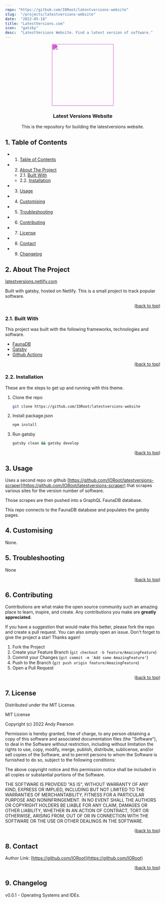 ```yaml
---
repo: "https://github.com/IORoot/latestversions-website"
slug:  "/projects/latestversions-website"
date:  "2022-05-18"
title: "LatestVersions.com"
icon:  "gatsby"
desc:  "LatestVersions Website. Find a latest version of software."
---
```



<div id="top"></div>

<div align="center">

<div style="filter: invert(15%) sepia(72%) saturate(6382%) hue-rotate(272deg) brightness(85%) contrast(91%);">
<img src="https://svg-rewriter.sachinraja.workers.dev/?url=https%3A%2F%2Fcdn.jsdelivr.net%2Fnpm%2F%40mdi%2Fsvg%406.7.96%2Fsvg%2Fgatsby.svg&fill=%23B91C1C&width=200px&height=200px" style="width:200px;"/>
</div>

<h3 align="center">Latest Versions Website</h3>

<p align="center">
This is the repository for building the latestversions website.
</p>    
</div>

##  1. <a name='TableofContents'></a>Table of Contents


* 1. [Table of Contents](#TableofContents)
* 2. [About The Project](#AboutTheProject)
	* 2.1. [Built With](#BuiltWith)
	* 2.2. [Installation](#Installation)
* 3. [Usage](#Usage)
* 4. [ Customising](#Customising)
* 5. [Troubleshooting](#Troubleshooting)
* 6. [Contributing](#Contributing)
* 7. [License](#License)
* 8. [Contact](#Contact)
* 9. [Changelog](#Changelog)


##  2. <a name='AboutTheProject'></a>About The Project

[latestversions.netlify.com](latestversions.netlify.com)

Built with gatsby, hosted on Netlify. This is a small project to track popular software.

<p align="right">(<a href="#top">back to top</a>)</p>


###  2.1. <a name='BuiltWith'></a>Built With

This project was built with the following frameworks, technologies and software.

- [FaunaDB](https://fauna.com/)
- [Gatsby](https://www.gatsbyjs.com/)
- [Github Actions](https://github.com/features/actions)

<p align="right">(<a href="#top">back to top</a>)</p>


###  2.2. <a name='Installation'></a>Installation

These are the steps to get up and running with this theme.

1. Clone the repo 
    ```sh
    git clone https://github.com/IORoot/latestversions-website
    ```
2. Install package.json
    ```sh
    npm install
    ```
3. Run gatsby
    ```sh
    gatsby clean && gatsby develop
    ```


<p align="right">(<a href="#top">back to top</a>)</p>


##  3. <a name='Usage'></a>Usage

Uses a second repo on github [https://github.com/IORoot/latestversions-scraper](https://github.com/IORoot/latestversions-scraper) that scrapes various sites for the version number of software.

Those scrapes are then pushed into a GraphQL FaunaDB database.

This repo connects to the FaunaDB database and populates the gatsby pages.


##  4. <a name='Customising'></a> Customising

None.

##  5. <a name='Troubleshooting'></a>Troubleshooting

None

<p align="right">(<a href="#top">back to top</a>)</p>


##  6. <a name='Contributing'></a>Contributing

Contributions are what make the open source community such an amazing place to learn, inspire, and create. Any contributions you make are **greatly appreciated**.

If you have a suggestion that would make this better, please fork the repo and create a pull request. You can also simply open an issue.
Don't forget to give the project a star! Thanks again!

1. Fork the Project
2. Create your Feature Branch (`git checkout -b feature/AmazingFeature`)
3. Commit your Changes (`git commit -m 'Add some AmazingFeature'`)
4. Push to the Branch (`git push origin feature/AmazingFeature`)
5. Open a Pull Request

<p align="right">(<a href="#top">back to top</a>)</p>



##  7. <a name='License'></a>License

Distributed under the MIT License.

MIT License

Copyright (c) 2022 Andy Pearson

Permission is hereby granted, free of charge, to any person obtaining a copy
of this software and associated documentation files (the "Software"), to deal
in the Software without restriction, including without limitation the rights
to use, copy, modify, merge, publish, distribute, sublicense, and/or sell
copies of the Software, and to permit persons to whom the Software is
furnished to do so, subject to the following conditions:

The above copyright notice and this permission notice shall be included in all
copies or substantial portions of the Software.

THE SOFTWARE IS PROVIDED "AS IS", WITHOUT WARRANTY OF ANY KIND, EXPRESS OR
IMPLIED, INCLUDING BUT NOT LIMITED TO THE WARRANTIES OF MERCHANTABILITY,
FITNESS FOR A PARTICULAR PURPOSE AND NONINFRINGEMENT. IN NO EVENT SHALL THE
AUTHORS OR COPYRIGHT HOLDERS BE LIABLE FOR ANY CLAIM, DAMAGES OR OTHER
LIABILITY, WHETHER IN AN ACTION OF CONTRACT, TORT OR OTHERWISE, ARISING FROM,
OUT OF OR IN CONNECTION WITH THE SOFTWARE OR THE USE OR OTHER DEALINGS IN THE
SOFTWARE.

<p align="right">(<a href="#top">back to top</a>)</p>



##  8. <a name='Contact'></a>Contact

Author Link: [https://github.com/IORoot](https://github.com/IORoot)

<p align="right">(<a href="#top">back to top</a>)</p>

##  9. <a name='Changelog'></a>Changelog

v0.0.1 - Operating Systems and IDEs.
